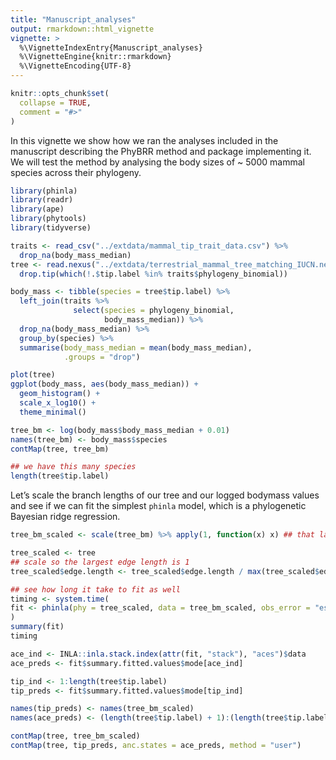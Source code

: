 ```yaml
---
title: "Manuscript_analyses"
output: rmarkdown::html_vignette
vignette: >
  %\VignetteIndexEntry{Manuscript_analyses}
  %\VignetteEngine{knitr::rmarkdown}
  %\VignetteEncoding{UTF-8}
---
```


```r
knitr::opts_chunk$set(
  collapse = TRUE,
  comment = "#>"
)
```

In this vignette we show how we ran the analyses included in the manuscript describing the PhyBRR method and package implementing it. We will test the method by analysing the body sizes of ~ 5000 mammal species across their phylogeny.

```r
library(phinla)
library(readr)
library(ape)
library(phytools)
library(tidyverse)

traits <- read_csv("../extdata/mammal_tip_trait_data.csv") %>%
  drop_na(body_mass_median)
tree <- read.nexus("../extdata/terrestrial_mammal_tree_matching_IUCN.nexus") %>%
  drop.tip(which(!.$tip.label %in% traits$phylogeny_binomial))

body_mass <- tibble(species = tree$tip.label) %>%
  left_join(traits %>%
              select(species = phylogeny_binomial,
                     body_mass_median)) %>%
  drop_na(body_mass_median) %>%
  group_by(species) %>%
  summarise(body_mass_median = mean(body_mass_median),
            .groups = "drop")

plot(tree)
ggplot(body_mass, aes(body_mass_median)) +
  geom_histogram() +
  scale_x_log10() +
  theme_minimal()

tree_bm <- log(body_mass$body_mass_median + 0.01)
names(tree_bm) <- body_mass$species
contMap(tree, tree_bm)

## we have this many species
length(tree$tip.label)

```
Let's scale the branch lengths of our tree and our logged bodymass values and see if we can fit the simplest `phinla` model, which is a phylogenetic Bayesian ridge regression.

```r
tree_bm_scaled <- scale(tree_bm) %>% apply(1, function(x) x) ## that last bit converts scaled matrix back to vector

tree_scaled <- tree
## scale so the largest edge length is 1
tree_scaled$edge.length <- tree_scaled$edge.length / max(tree_scaled$edge.length)

## see how long it take to fit as well
timing <- system.time(
fit <- phinla(phy = tree_scaled, data = tree_bm_scaled, obs_error = "est", verbose = FALSE)
)
summary(fit)
timing

```

```r
ace_ind <- INLA::inla.stack.index(attr(fit, "stack"), "aces")$data
ace_preds <- fit$summary.fitted.values$mode[ace_ind]

tip_ind <- 1:length(tree$tip.label)
tip_preds <- fit$summary.fitted.values$mode[tip_ind]

names(tip_preds) <- names(tree_bm_scaled)
names(ace_preds) <- (length(tree$tip.label) + 1):(length(tree$tip.label) + length(ace_preds))

contMap(tree, tree_bm_scaled)
contMap(tree, tip_preds, anc.states = ace_preds, method = "user")

```


